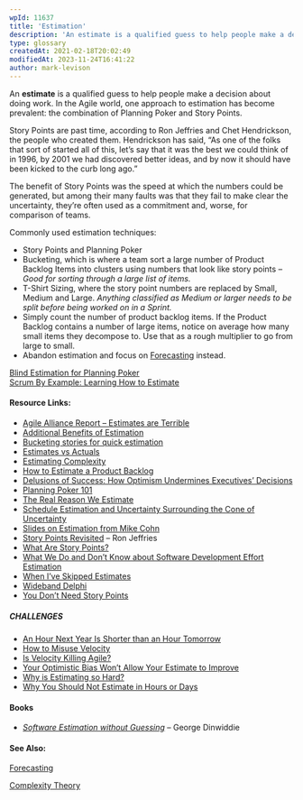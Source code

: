 ```yaml
---
wpId: 11637
title: 'Estimation'
description: 'An estimate is a qualified guess to help people make a decision about doing work. In the Agile world, one approach to estimation has become prevalent: the combination of Planning Poker and Story Points. Story Points are past time, according to Ron Jeffries and Chet Hendrickson, the people who created them. Hendrickson has said, "As ...'
type: glossary
createdAt: 2021-02-18T20:02:49
modifiedAt: 2023-11-24T16:41:22
author: mark-levison
---
```



An **estimate** is a qualified guess to help people make a decision about doing work. In the Agile world, one approach to estimation has become prevalent: the combination of Planning Poker and Story Points.

Story Points are past time, according to Ron Jeffries and Chet Hendrickson, the people who created them. Hendrickson has said, “As one of the folks that sort of started all of this, let’s say that it was the best we could think of in 1996, by 2001 we had discovered better ideas, and by now it should have been kicked to the curb long ago.”

The benefit of Story Points was the speed at which the numbers could be generated, but among their many faults was that they fail to make clear the uncertainty, they’re often used as a commitment and, worse, for comparison of teams.

Commonly used estimation techniques:

*   Story Points and Planning Poker
*   Bucketing, which is where a team sort a large number of Product Backlog Items into clusters using numbers that look like story points _– Good for sorting through a large list of items._
*   T-Shirt Sizing, where the story point numbers are replaced by Small, Medium and Large. _Anything classified as Medium or larger needs to be split before being worked on in a Sprint._
*   Simply count the number of product backlog items. If the Product Backlog contains a number of large items, notice on average how many small items they decompose to. Use that as a rough multiplier to go from large to small.
*   Abandon estimation and focus on [Forecasting](/glossary/forecasting) instead.

[Blind Estimation for Planning Poker](/blog/blind-estimation-planning-poker.html)  
[Scrum By Example: Learning How to Estimate](/blog/scrummaster-tales-learning-how-to-estimate.html)

#### Resource Links:

*   [Agile Alliance Report – Estimates are Terrible](https://www.agilealliance.org/resources/experience-reports/estimates-terrible/)
*   [Additional Benefits of Estimation](https://www.leadingagile.com/2011/09/the-real-reason-we-estimate/)
*   [Bucketing stories for quick estimation](http://thedailystandup.com/2008/07/05/bucketing-stories-for-quick-estimation/)
*   [Estimates vs Actuals](https://www.industriallogic.com/blog/estimates-vs-actuals/)
*   [Estimating Complexity](https://lizkeogh.com/2013/07/21/estimating-complexity/)
*   [How to Estimate a Product Backlog](https://www.superheroes.academy/blog/how-to-estimate-a-product-backlog)
*   [Delusions of Success: How Optimism Undermines Executives’ Decisions](https://hbr.org/2003/07/delusions-of-success-how-optimism-undermines-executives-decisions)
*   [Planning Poker 101](https://live-planningpoker.pantheonsite.io/faqs/planningpoker-101/)
*   [The Real Reason We Estimate](https://www.leadingagile.com/2011/09/the-real-reason-we-estimate/)
*   [Schedule Estimation and Uncertainty Surrounding the Cone of Uncertainty](https://www.researchgate.net/publication/3248373_Schedule_estimation_and_uncertainty_surrounding_the_cone_of_uncertainty)
*   [Slides on Estimation from Mike Cohn](https://www.mountaingoatsoftware.com/presentations/agile-estimating)
*   [Story Points Revisited](https://www.ronjeffries.com/articles/019-01ff/story-points/Index.html) – Ron Jeffries
*   [What Are Story Points?](https://www.mountaingoatsoftware.com/blog/what-are-story-points)
*   [What We Do and Don’t Know about Software Development Effort Estimation](https://www.infoq.com/articles/software-development-effort-estimation/)
*   [When I’ve Skipped Estimates](https://paulmboos.com/2015/07/14/when-ive-skipped-the-estimates/)
*   [Wideband Delphi](https://en.wikipedia.org/wiki/Wideband_delphi)
*   [You Don’t Need Story Points](https://www.neilkillick.com/blog/you-don-t-need-story-points)

##### CHALLENGES

*   [An Hour Next Year Is Shorter than an Hour Tomorrow](https://www.psychologytoday.com/ca/blog/ulterior-motives/201110/hour-next-year-is-shorter-hour-tomorrow)
*   [How to Misuse Velocity](https://www.lagerweij.com/2011/07/08/5-ways-to-make-sure-velocity-is-useless/)
*   [Is Velocity Killing Agile?](https://www.infoq.com/news/2011/11/velocity-highsmith/)
*   [Your Optimistic Bias Won’t Allow Your Estimate to Improve](https://agilecomplexificationinverter.blogspot.com/2014/12/your-optimistic-bias-wont-allow-your.html)
*   [Why is Estimating so Hard?](https://blog.cleancoder.com/uncle-bob/2012/04/20/Why-Is-Estimating-So-Hard.html)
*   [Why You Should Not Estimate in Hours or Days](https://www.scrumexpert.com/knowledge/why-you-should-not-estimate-in-hours-or-days/)

#### Books

*   [_Software Estimation without Guessing_](https://www.amazon.com/gp/product/1680506986/) – George Dinwiddie

#### See Also:

[Forecasting](/glossary/forecasting)

[Complexity Theory](/glossary/complexity-theory)